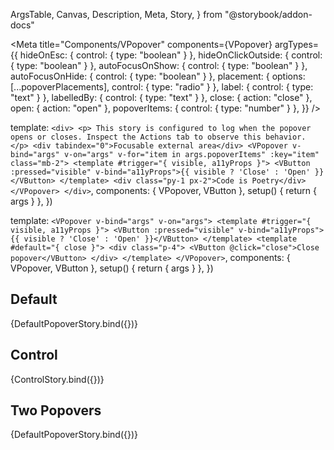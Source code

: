   ArgsTable,
  Canvas,
  Description,
  Meta,
  Story,
} from "@storybook/addon-docs"



<Meta
  title="Components/VPopover"
  components={VPopover}
  argTypes={{
    hideOnEsc: { control: { type: "boolean" } },
    hideOnClickOutside: { control: { type: "boolean" } },
    autoFocusOnShow: { control: { type: "boolean" } },
    autoFocusOnHide: { control: { type: "boolean" } },
    placement: { options: [...popoverPlacements], control: { type: "radio" } },
    label: { control: { type: "text" } },
    labelledBy: { control: { type: "text" } },
    close: { action: "close" },
    open: { action: "open" },
    popoverItems: { control: { type: "number" } },
  }}
/>

  template: `
    <div>
      <p>
        This story is configured to log when the popover opens or closes. Inspect the Actions tab to observe this behavior.
      </p>
      <div tabindex="0">Focusable external area</div>
      <VPopover v-bind="args" v-on="args" v-for="item in args.popoverItems" :key="item" class="mb-2">
        <template #trigger="{ visible, a11yProps }">
          <VButton :pressed="visible" v-bind="a11yProps">{{ visible ? 'Close' : 'Open' }}</VButton>
        </template>
        <div class="py-1 px-2">Code is Poetry</div>
      </VPopover>
    </div>
  `,
  components: { VPopover, VButton },
  setup() {
    return { args }
  },
})

  template: `
    <VPopover v-bind="args" v-on="args">
      <template #trigger="{ visible, a11yProps }">
        <VButton :pressed="visible" v-bind="a11yProps">{{ visible ? 'Close' : 'Open' }}</VButton>
      </template>
      <template #default="{ close }">
        <div class="p-4">
        <VButton @click="close">Close popover</VButton>
        </div>
      </template>
    </VPopover>
  `,
  components: { VPopover, VButton },
  setup() {
    return { args }
  },
})

<Description of={VPopover} />

<ArgsTable of={VPopover} />

## Default

<Canvas>
  <Story name="Default" args={{ popoverItems: 1 }}>
    {DefaultPopoverStory.bind({})}
  </Story>
</Canvas>

## Control

<Canvas>
  <Story name="Control">{ControlStory.bind({})}</Story>
</Canvas>

## Two Popovers

<Canvas>
  <Story name="Two Popovers" args={{ popoverItems: 2 }}>
    {DefaultPopoverStory.bind({})}
  </Story>
</Canvas>
